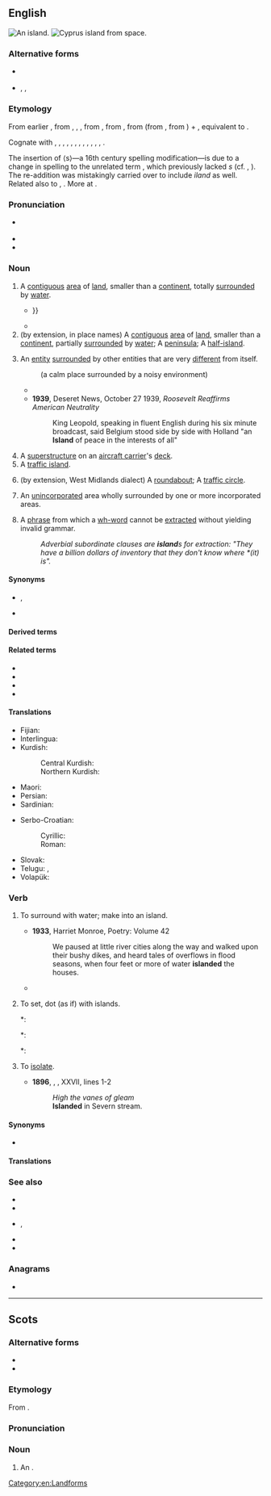 {{also|Island|Ísland|Īsland|Island'}}
==English==
{{wikipedia|lang=en}}
[[Image:Island_near_Fiji.jpg|thumb|right|An island.]]
[[Image:CyprusFromTheISS.jpg|thumb|right|[[Cyprus]] island from space.]]

===Alternative forms===
* {{l|en|iland}} {{qualifier|archaic}}
* {{l|en|ylond}}, {{l|en|ylelond}}, {{l|en|yland}} {{qualifier|obsolete}}

===Etymology===
From earlier {{m|en|iland}}, from {{inh|en|enm|iland}}, {{m|enm|yland}}, {{m|enm|ylond}}, from {{inh|en|ang|īeġland}}, from {{inh|en|gmw-pro|*auwjuland}}, from {{inh|en|gem-pro|*awjōlandą}} (from {{der|en|gem-pro|*awjō|t=island, waterland, meadow}}, from {{der|en|ine-pro|*h₂ekʷeh₂}}) + {{m|gem-pro|*landą|t=land}}, equivalent to {{af|en|ey|land}}.

Cognate with {{cog|sco|island}}, {{m|sco|iland}}, {{m|sco|yland||island}}, {{cog|fy|eilân||island}}, {{cog|stq|Ailound||island}}, {{cog|nl|eiland||island}}, {{cog|nds|Eiland||island}}, {{cog|de|Eiland||island}}, {{cog|sv|ö||island}}, {{m|sv|Öland||Sweden's second largest island}}, {{cog|da|ø||island}}, {{cog|no|øy||island}}, {{cog|is|eyland||island}}.

The insertion of ⟨s⟩—a 16th century spelling modification—is due to a change in spelling to the unrelated term {{m|en|isle}}, which previously lacked ''s'' (cf. {{noncog|enm|ile}}, {{m|enm|yle}}). The re-addition was mistakingly carried over to include ''iland'' as well. Related also to {{cog|de|Aue||water-meadow}}, {{cog|la|aqua||water}}. More at {{l|en|ea}}.

===Pronunciation===
* {{a|UK|US}} {{IPA|en|/ˈaɪ̯lənd/}}
* {{audio|en|En-uk-island.ogg|Audio (UK)}}
* {{audio|en|en-us-island.ogg|Audio (US)}}

===Noun===
{{en-noun}}

# A [[contiguous]] [[area]] of [[land]], smaller than a [[continent]], totally [[surround]]ed by [[water]].
#* {{RQ:Donne Devotions|chapter=17. Meditation|page=98|lines=2–3|passage=No man is an '''''Iland''''', intire of it selfe; every man is a peece of the ''Continent'', a part of the ''maine''; {{...}}}}
#* {{quote-book|en|year=2002|author=Gordon L. Rottman|title=World War 2 Pacific island guide|passage=Sumatra is the second largest '''island''' in the East Indies and the fourth largest in the world covering 182,859 square miles.}}
# (by extension, in place names) A [[contiguous]] [[area]] of [[land]], smaller than a [[continent]], partially [[surround]]ed by [[water]]; A [[peninsula]]; A [[half-island]].
#: {{ux|en|Despite its name, Barry '''Island''' is actually a peninsula}}
# An [[entity]] [[surround]]ed by other entities that are very [[different]] from itself.
#: {{ux|en|an '''island''' of tranquility}} (a calm place surrounded by a noisy environment)
#: {{ux|en|an '''island''' of colors on a butterfly's wing}}
#* {{quote-journal|en|author=Daniel Taylor|title=Liverpool go through after Mohamed Salah stops Manchester City fightback|work={{w|The Guardian}} (London)|date=10 April 2018|url=https://www.theguardian.com/football/2018/apr/10/manchester-city-liverpool-champions-league-match-report
|passage= He was on the ball in a flash, swerving to the left of City’s goalkeeper, Ederson, before shaping his body for a tricky angled finish. He was an '''island''' of composure, floating in his 39th goal of the season with a delicate chip into the corner.}}
#* '''1939''', Deseret News, October 27 1939, ''Roosevelt Reaffirms American Neutrality''
#*: King Leopold, speaking in fluent English during his six minute broadcast, said Belgium stood side by side with Holland "an '''Island''' of peace in the interests of all"
# A [[superstructure]] on an [[aircraft carrier]]'s [[deck]].
# A [[traffic island]].
#: {{ux|en|the '''island''' in the middle of a roundabout}}
# (by extension, West Midlands dialect) A [[roundabout]]; A [[traffic circle]].
#: {{ux|en|Dunton '''island''', near Birmingham, is one of the most confusingly labelled '''islands''' in the U.K.}}
#: {{ux|en|In Coventry, you will often hear people say: “Turn right at the '''island'''”.}}
# {{lb|en|government}} An [[unincorporated]] area wholly surrounded by one or more incorporated areas.
# {{lb|en|grammar}} A [[phrase]] from which a [[wh-word]] cannot be [[extract]]ed without yielding invalid grammar.
#:''Adverbial subordinate clauses are '''island'''s for extraction: "They have a billion dollars of inventory that they don't know where *(it) is".''


====Synonyms====
* {{sense|land surrounded by water}} {{l|en|ait}}, {{l|en|holm}}
* {{sense|an entity surrounded by other very different entities}} {{l|en|oasis}}

====Derived terms====
{{der3|en
|Barry Island|Cape Clear Island|coney island|Deer Island|desert island|Farne Islands|floating island
|French Island|Gough Island|Grand Island|Great Barrier Island
|Green Island|half-island|Hayling Island|heat island|high island|Holy Island
|interisland|Island County
|islander|island dispenser|island display|island-hop|island maze|island platform|island position|island site|island state|island universe|islandwide|islandy|Kangaroo Island
|kitchen island|Little Island|Long Island|low island|Merritt Island|Mersea Island|no man is an island
|Norfolk Island|North Island|Puget Island|Rhode Island|Rock Island
|safety island|security island|Island|sea-island|South Island|Stewart Island|St. Lawrence Island
|tidal island|traffic island|Valentia Island|Vancouver Island|Wake Island|Wake's Island
|Wallasea Island|White Island}}

====Related terms====
* {{l|en|insular}}
* {{l|en|isle}}
* {{l|en|islet}}
* {{l|en|archipelago}}

====Translations====
{{trans-top|area of land completely surrounded by water}}
{{multitrans|data=
* Abkhaz: {{tt|ab|адгьылбжьаха}}
* Acehnese: {{tt|ace|pulo}}
* Adyghe: {{tt|ady|хыгъэхъун}}, {{tt|ady|псыгу}}
* Afrikaans: {{tt+|af|eiland}}
* Ainu: {{tt|ain|モシㇼ|tr=mosir}}
* Aklanon: {{tt|akl|pueo'}}
* Albanian: {{tt+|sq|ishull|m}}, {{tt+|sq|ujdhesë|f}}, {{tt+|sq|cekë|f}}, {{tt|sq|ansujë|f}}
* Amharic: {{tt|am|ደሴት|f|sc=Ethi}}
* Antillean Creole: {{tt|gcf|zil}}
* Arabic: {{tt|ar|جَزِيرَة|f}}
*: Egyptian Arabic: {{tt|arz|جزيرة|f|tr=gezīra|sc=Arab}}
*: Hijazi Arabic: {{t|acw|جزيرة|f|tr=jazīra}}
* Aragonese: {{tt|an|isla|f}}
* Aramaic:
*: Syriac: {{tt|arc|ܓܙܪܬܐ|f|tr=gāzartā’|sc=Syrc}}
* Armenian: {{tt+|hy|կղզի}}
* Assamese: {{tt|as|দ্বীপ}}
* Asturian: {{tt+|ast|islla|f}}
* Aymara: {{tt|ay|wat’a}}
* Azerbaijani: {{tt+|az|ada}}
* Baba Malay: {{tt|mbf|pulo}}
* Baekje: {{tt|pkc|斯麻|tr=*syema or *sjema}}, {{tt|pkc|セマ|tr=*syema or *sjema}}
* Balinese: {{tt|ban|pulo}}, {{tt|ban|nusa}}
* Bashkir: {{tt|ba|утрау}}
* Basque: {{tt+|eu|irla}}, {{tt+|eu|uharte}}
* Bats: {{tt|bbl|გუბ}}, {{tt|bbl|კუნძულ}}
* Belarusian: {{tt|be|во́страў|m}}, {{tt|be|вы́спа|f}}
* Bengali: {{tt|bn|দ্বীপ|sc=Beng|tr=dip}}, {{tt|bn|জিঞ্জিরা|tr=jinjira}}
* Bhojpuri: {{tt|bho|द्वीप}}
* Bislama: {{tt|bi|aelan}}
* Breton: {{tt+|br|enez|f}}
* Brunei Malay: {{tt|kxd|pulau}}
* Bulgarian: {{tt+|bg|о́стров|m}}
* Burmese: {{tt+|my|ကျွန်း}}
* Buryat: {{tt|bua|арал}}
* Catalan: {{tt+|ca|illa|f}}
* Cebuano: {{tt|ceb|pulo}}
* Central Dusun: {{tt|dtp|pulou}}
* Central Melanau: {{tt|mel|pulau}}
* Chamicuro: {{tt|ccc|yishla}}
* Chechen: {{tt|ce|гӏайре}}
* Cherokee: {{tt|chr|ᎠᎽᏰᎵ|sc=Cher}}
* Chichewa: {{tt|ny|chilumba}}
* Chinese:
*: Cantonese: {{tt|yue|島}}, {{tt+|yue|岛|tr=dou2|sc=Hani}}, {{tt|yue|島嶼}}, {{tt|yue|岛屿|tr=dou2 zeoi6}}, {{tt|yue|海島}}, {{tt|yue|海岛|tr=hoi2 dou2}}
*: Dungan: {{tt|dng|до}}, {{tt|dng|хэдо}}
*: Gan: {{tt|gan|島}}, {{tt|gan|岛|tr=dau3}}
*: Hakka: {{tt|hak|島|sc=Hani}}, {{tt|hak|岛|tr=táu|sc=Hani}}
*: Jin: {{tt|cjy|島}}, {{tt|cjy|岛|tr=dau2}}
*: Mandarin: {{tt+|cmn|島|sc=Hani}}, {{tt+|cmn|岛|tr=dǎo|sc=Hani}}, {{tt+|cmn|島嶼|sc=Hani}}, {{tt+|cmn|岛屿|tr=dǎoyǔ|sc=Hani}}, {{tt+|cmn|海島}}, {{tt+|cmn|海岛|tr=hǎidǎo}}
*: Min Bei: {{tt|mnp|島}}, {{tt|mnp|岛|tr=dǒ̤}}
*: Min Dong: {{tt|cdo|島|sc=Hani}}, {{tt|cdo|岛|tr=dō̤|sc=Hani}}
*: Min Nan: {{tt+|nan|島嶼|sc=Hani}}, {{tt|nan|岛屿|tr=tó-sū, tó͘-sū|sc=Hani}}, {{tt|nan|島|sc=Hani}}, {{tt|nan|岛|tr=tó, tó͘|sc=Hani}}, {{tt+|nan|海島}}, {{tt|nan|海岛|tr=hái-tó͘ / hái-tó}}
*: Wu: {{tt|wuu|島|sc=Hani}}, {{tt|wuu|岛|tr=tau|sc=Hani}}, {{tt|wuu|島嶼}}, {{tt|wuu|岛屿|tr=tau hhy}}
*: Xiang: {{tt|hsn|島}}, {{tt|hsn|岛|tr=dau3}}
* Chukchi: {{tt|ckt|иԓир|tr=iḷir}}
* Chuvash: {{tt|cv|утрав}}
* Coptic:
*: Bohairic: {{tt|cop|ⲙⲟⲩⲓ|f}}, {{tt|cop|ⲛⲏⲥⲟⲥ|f}}
*: Sahidic: {{tt|cop|ⲙⲟⲩⲉ|f}}, {{tt|cop|ⲛⲏⲥⲟⲥ|f}}
* Cornish: {{tt|kw|enys}}
* Corsican: {{tt+|co|isula|f}}
* Cree: {{tt|cr|ᒥᓂᔥᑎᒄ}}
* Crimean Tatar: {{tt|crh|ada}}
* Czech: {{tt+|cs|ostrov|m}}
* Danish: {{tt+|da|ø|c}}, {{qualifier|of sand}} {{tt+|da|holm|c}}, {{qualifier|of rock}} {{tt|da|skær|c}}
* Dhivehi: {{tt|dv|ޖަޒާ|sc=Thaa}}
* Dogrib: {{tt|dgr|dı}}
* Dutch: {{tt+|nl|eiland|n}}
* Early Modern Korean: {{tt|ko-ear|셤|tr=syem}}
* Egyptian: {{t-egy|jw|m|h=N18:N23*Z1}}, {{t-egy|mꜣwt|f|h=mA-A-W:t-N23:Z1}}
* Elfdalian: {{tt|ovd|ö|m}}
* Emilian: {{tt|egl|îsla|f}}
* Esperanto: {{tt+|eo|insulo}}
* Estonian: {{tt+|et|saar}}
* Even: {{tt|eve|букчан}}
* Ewe: {{tt|ee|ƒukpo}}
* Extremaduran: {{t-needed|ext}}
* Faroese: {{tt+|fo|oyggj|f}}, {{qualifier|small island, or river-island}} {{tt|fo|hólmur|m}}
* Fijian: {{tt+|fj|yanuyanu}}
* Finnish: {{tt+|fi|saari}}
* French: {{tt+|fr|île|f}}, {{tt+|fr|ile|f}} {{qualifier|alternative spelling}}
*: Old French: {{tt|fro|isle|f}}
* Friulian: {{tt|fur|isule|f}}, {{tt|fur|ìsule|f}}
* Galician: {{tt+|gl|illa|f}}, {{tt+|gl|insua|f}}, {{tt|gl|ieste|m}}
* Georgian: {{tt|ka|კუნძული}}
* German: {{tt+|de|Insel|f}}, {{qualifier|poetic}} {{tt+|de|Eiland|n}}
*: Alemannic German: {{tt|gsw|Insle|f}}
*: Bavarian: {{tt|bar|Insl|f}}
* Greek: {{qualifier|formal}} {{tt+|el|νήσος|f}}, {{tt+|el|νησί|n}}
*: Ancient: {{tt|grc|νῆσος|f}}
* Greenlandic: {{tt|kl|qeqertaq}}
* Guaraní: {{tt|gn|ypa'ũ}}
* Gujarati: {{tt|gu|દ્વીપ|m}}, {{tt+|gu|ટાપુ}}
* Haitian Creole: {{tt|ht|zile}}, {{tt|ht|zil}}
* Hausa: {{tt+|ha|tsibiri}}
* Hawaiian: {{tt|haw|moku}}
* Hebrew: {{tt+|he|אִי|m|tr=i}}
* Hindi: {{tt+|hi|द्वीप|m|sc=Deva}}, {{tt+|hi|टापू|m|sc=Deva}}, {{tt|hi|जज़ीरा|m}} {{qualifier|poetic}}, {{tt|hi|उपद्वीप}}
* Hungarian: {{tt+|hu|sziget}}
* Hunsrik: {{tt|hrx|Insel|f}}
* Icelandic: {{tt+|is|ey|f}}, {{tt+|is|eyja}}, {{tt|is|eyland|n}}
* Ido: {{tt+|io|insulo}}
* Igbo: {{tt|ig|àgwè}}, {{tt|ig|àgwà}}
* Ilocano: {{tt|ilo|puro}}
* Indonesian: {{tt+|id|pulau}}, {{tt|id|nusa}}
* Interlingua: {{tt|ia|insula}}
* Iranun: {{tt|ill|pulu}}
* Irish: {{tt+|ga|oileán|m}}, {{tt|ga|inis|f}}
* Isnag: {{tt|isd|puxo}}
* Italian: {{tt+|it|isola|f}}
* Japanese: {{tt+|ja|島|tr=しま, shima}}
* Javanese: {{tt|jv|pulo}}
* Jeju: {{tt|jje|섬}}
* Kabuverdianu: {{tt|kea|ilha}}
* Kalmyk: {{tt|xal|арл|sc=Cyrl}}
* Kannada: {{tt+|kn|ದ್ವೀಪ|sc=Knda}}
* Karachay-Balkar: {{tt|krc|айрымкан|tr=ayrımkan|sc=Cyrl}}, {{qualifier|Balkar}} {{tt|krc|айрыкам|tr=ayrıkam|sc=Cyrl}}
* Kashubian: {{tt|csb|òstrow|m}}
* Kazakh: {{tt+|kk|арал|sc=Cyrl}}, {{tt|kk|атау|sc=Cyrl}}
* Khakas: {{tt|kjh|олтырых}}
* Khmer: {{tt+|km|កោះ}}
* Komi-Permyak: {{tt|koi|ди}}
* Komi-Zyrian: {{tt|kpv|ді}}
* Korean: {{tt+|ko|섬}}, {{tt+|ko|도(島)}} {{qualifier|as a component}}
* Kumyk: {{tt|kum|атав|tr=ataw|sc=Cyrl}}
* Kuna: {{tt|cuk|dupu}}
* Kunigami: {{tt|xug|島|tr=しまー, shimā}}
* Kurdish:
*: Central Kurdish: {{tt+|ckb|گراڤ|f}}
*: Northern Kurdish: {{tt+|kmr|girav|f}}
* Kyrgyz: {{tt+|ky|арал}}
* Ladin: {{t-needed|lld}}
* Ladino: {{tt|lad|adá|f}}, {{tt|lad|isola|f}}, {{tt|lad|izla|f}}
* Lakota: {{tt|lkt|wíta}}
* Lao: {{tt|lo|ດອນ}}, {{tt+|lo|ເກາະ}}
* Latgalian: {{qualifier|ocean, sea}} {{tt|ltg|jiursola}}, {{qualifier|lake}} {{tt|ltg|azarsola}}, {{qualifier|river}} {{tt|ltg|upsola}}
* Latin: {{tt+|la|insula|f}}
* Latvian: {{tt+|lv|sala|f}}
* Laz: {{tt|lzz|ადა}}
* Lingala: {{tt|ln|esanga|c7|c8}}
* Lithuanian: {{tt+|lt|sala|f}}
* Livonian: {{tt|liv|sǭr}}
* Livvi: {{tt|olo|suari}}
* Lombard: {{tt|lmo|isula|f}}
* Low German: {{tt|nds|Insel|f}}, {{tt|nds|Ailand|n}}
*: Dutch Low Saxon: {{tt+|nds-nl|eilaand|n}}
* Ludian: {{tt|lud|suar'}}
* Luganda: {{tt|lg|ekizinga}}
* Luxembourgish: {{tt|lb|Insel|f}}
* Lü: {{tt|khb|ᦓᧄᧉᦂᦸᦰ}}, {{tt|khb|ᦂᦸᦰ}}, {{tt|khb|ᦂᦸᦰᦡᦸᧃ}}
{{trans-mid}}
* Macedonian: {{tt|mk|остров|m}}
* Malagasy: {{tt+|mg|nosy}}
* Malay: {{tt+|ms|pulau}}, {{tt|ms|nusa}}
*: Jawi: {{tt|ms|ڤولاو}}, {{tt|ms|نوسا}}
* Malayalam: {{tt+|ml|ദ്വീപ്}}
* Maltese: {{tt+|mt|gżira|f}}, {{tt|mt|ġzira|f}}
* Manchu: {{tt|mnc|ᡨᡠᠨ}}
* Mansaka: {{tt|msk|poro}}
* Manx: {{tt|gv|ellan|m|f}}, {{tt|gv|innis|f}}, {{tt|gv|innys|f}}, {{tt|gv|insh|f}}
* Maori: {{tt|mi|motu}}
* Mapudungun: {{tt|arn|wapi}}
* Maranao: {{tt|mrw|polo}}, {{tt|mrw|molopolo}}
* Marathi: {{tt|mr|बेट|sc=Deva}}
* Mari:
*: Eastern Mari: {{tt|chm|отро}}
*: Western Mari: {{tt|mrj|ошмаоты}}
* Middle Korean: {{tt|okm|셤〯|tr=syěm}}
* Mingrelian: {{tt|xmf|კოკი}}
* Mirandese: {{tt|mwl|ilha|f}}
* Miyako: {{tt|mvi|島|tr=すま, suma}}
* Mizo: {{tt|lus|thliarkar}}
* Moksha: {{tt|mdf|цёнга}}
* Mongolian:
*: Cyrillic: {{tt+|mn|арал}}
*: Uyghurjin: {{tt|mn|ᠠᠷᠠᠯ}}
* Mwani: {{tt|wmw|kisirwa}}
* Nahuatl: {{tt|nah|tlālhuāctli}}
* Nanai: {{tt|gld|боачан}}
* Nepali: {{tt|ne|द्वीप|m}}, {{tt|ne|टापू}}
* Ngazidja Comorian: {{tt|zdj|siwa|c5|c6}}
* Niuean: {{tt|niu|motu}}
* Nivkh: {{tt|niv|ур̌}}
* Norman: {{tt|nrf|île|f}}
* North Frisian:
*: Föhr-Amrum: {{tt|frr|eilun|n}}
*: Helgoland: {{tt|frr|Ailun|n}}, {{tt|frr|Eelun|n}}
*: Mooring: {{tt|frr|ailönj|n}}
*: Sylt: {{tt|frr|Ailön|n}}
* Northern Sami: {{tt|se|suolu}}
* Northern Sotho: {{tt|nso|sehlakehlake}}
* Northern Thai: {{t-needed|nod}}
* Norwegian:
*: Bokmål: {{tt+|nb|øy|m|f}}
*: Nynorsk: {{tt|nn|øy|f}}
* Nottoway-Meherrin: {{tt|nwy|eohtessieh}}
* Occitan: {{tt+|oc|illa|f}}, {{tt+|oc|iscla|f}}
* Ojibwe: {{tt|oj|minis}}
* Okinawan: {{tt|ryu|島|tr=しま, shima}}
* Old Church Slavonic:
*: Cyrillic: {{tt|cu|островъ|m}}, {{tt|cu|отокъ|m}}
* Old East Slavic: {{tt|orv|островъ|m}}
* Old English: {{tt|ang|īeġland|n}}
* Old French: {{tt|fro|isle|f}}
* Old Japanese: {{tt|ojp|島|tr=しま, sima}}
* Oriya: {{tt+|or|ଟାପୁ}}, {{tt|or|ଦ୍ଵୀପ}}
* Ossetian: {{tt|os|сакъадах}}
* Ottoman Turkish: {{tt|ota|جزیره|tr=cezîre}}, {{tt|ota|آدا|tr=ada}}, {{tt|ota|جزائر|p|tr=cezâir}}
* Palauan: {{tt|pau|iungs}}
* Pashto: {{tt+|ps|ټاپو|m|tr=ṭâpú|sc=ps-Arab}}, {{tt+|ps|جزيره|f|tr=ǰazirá}}
* Persian: {{tt+|fa|جزیره|tr=jazire}}, {{tt+|fa|گنگ|tr=gang}}
* Phoenician: {{tt|phn|𐤀𐤉}}
* Pijin: {{tt|pis|aelan}}
* Pitcairn-Norfolk: {{tt|pih|ailen}}
* Plautdietsch: {{tt|pdt|Insel|f}}
* Poitevin-Saintongese: {{tt|roa-poi|ilâte|f}}, {{tt|roa-poi|ile|f}}
* Polabian: {{tt|pox|våstrüv|m}}
* Polish: {{tt+|pl|wyspa|f}}
*: Old Polish: {{tt|zlw-opl|ostrów|m}}
* Portuguese: {{tt+|pt|ilha|f}}
* Punjabi: {{tt+|pa|ਟਾਪੂ|m}}
* Quechua: {{tt|qu|wat'a}}
* Rajasthani: {{t-needed|raj}}
* Rapa Nui: {{tt|rap|motu}}
* Romani: {{tt|rom|dvip|m}}
* Romanian: {{tt+|ro|insulă|f}}
* Romansch: {{tt|rm|insla|f}}
* Russian: {{tt+|ru|о́стров|m}}
* Rusyn: {{tt|rue|о́стров|m}}
* S'gaw Karen: {{tt|ksw|ကီး}}
* Samoan: {{tt+|sm|motu}}
* Sango: {{tt+|sg|zûa}}
* Sanskrit: {{tt|sa|जलवेष्टितभूमि}}
* Sardinian: {{tt|sc|isula|f}}
* Saterland Frisian: {{tt|stq|Ailound|n}}
* Scots: {{tt|sco|island}}
* Scottish Gaelic: {{tt|gd|eilean|m}}, {{tt|gd|innis|f}}
* Serbo-Croatian:
*: Cyrillic: {{tt|sh|о̏стрво|n|sc=Cyrl}}, {{tt|sh|о̀ток|m|sc=Cyrl}}
*: Roman: {{tt+|sh|ȍstrvo|n}}, {{tt+|sh|òtok|m}}
* Shona: {{tt|sn|chitsuwa}}
* Sicilian: {{tt+|scn|ìsula|f}}
* Sindhi: {{tt|sd|ٻيٽ|m|tr=ḇetu|alt=ٻيٽُ|sc=sd-Arab}}
* Sinhalese: {{tt|si|දිවයින|sc=Sinh}}
* Slovak: {{tt+|sk|ostrov|m}}
* Slovene: {{tt+|sl|ôtok|m}}
* Slovincian: {{tt|zlw-slv|u̯ostrȯw|m}}
* Somali: {{tt+|so|jasiirad|f}}
* Sorbian:
*: Lower Sorbian: {{tt|dsb|kupa|f}}, {{tt|dsb|kupka|f}}
*: Upper Sorbian: {{tt|hsb|kupa|f}}
* Sotho: {{tt|st|sehlekehleke}}
* Southern Altai: {{tt|alt|ортолык}}
* Southern Thai: {{t-needed|sou}}
* Spanish: {{tt+|es|isla|f}}, {{tt|es|ínsula|f}}
* Sundanese: {{tt|su|pulo}}
* Swahili: {{tt+|sw|kisiwa}}
* Swedish: {{tt+|sv|ö|c}}, {{tt+|sv|holme|c}}, {{tt+|sv|kobbe|c}}, {{tt+|sv|skär|n}}
* Tagalog: {{tt+|tl|pulo}}
* Tahitian: {{tt|ty|motu}}
* Tajik: {{tt+|tg|ҷазира}}
* Tamil: {{tt+|ta|தீவு}}
* Tatar: {{tt+|tt|утрау}}
* Telugu: {{tt+|te|దీవి}}, {{tt+|te|ద్వీపము}}
* Tetum: {{t-needed|tet}}
* Thai: {{tt+|th|เกาะ}}
* Tibetan: {{tt|bo|མཚོ་གླིང|sc=Tibt}}, {{tt|bo|གླིང་ཕྲན|sc=Tibt}}
* Tigrinya: {{tt|ti|ደሴት|f|sc=Ethi}}
* Tlingit: {{tt|tli|x'áat'}}
* Tocharian B: {{tt|txb|prenke}}
* Tok Pisin: {{tt|tpi|ailan}}
* Tongan: {{tt|to|motu}}
* Torres Strait Creole: {{tt|tcs|ailan}}
* Tuamotuan: {{tt|pmt|motu}}
* Turkish: {{tt+|tr|ada}}, {{tt+|tr|aral}}, {{tt+|tr|cezire}}
* Turkmen: {{tt+|tk|ada}}
* Tuvan: {{tt|tyv|ортулук}}
* Udmurt: {{tt|udm|остров}}
* Ukrainian: {{tt+|uk|о́стрів|m}}
* Urdu: {{tt|ur|ٹاپو|m|tr=ṭāpū|sc=ur-Arab}}, {{tt|ur|جزیرہ|f|tr=jazīrā}}
* Uyghur: {{tt|ug|ئارال|sc=ug-Arab}}, {{tt|ug|جەزىرە}}
* Uzbek: {{tt+|uz|orol}}, {{tt+|uz|jazira}}
* Venetian: {{tt|vec|ixoła|f}}
* Veps: {{tt|vep|sar'}}
* Vietnamese: {{tt+|vi|đảo}} ({{tt|vi|島}}), {{tt+|vi|hòn đảo}}
* Volapük: {{tt+|vo|nisul}}
* Voro: {{tt|vor|saar'}}
* Votic: {{tt|vot|saari}}
* Walloon: {{tt+|wa|iye}}
* Waray-Waray: {{tt|war|purô}}
* Welsh: {{tt+|cy|ynys|f}}
* West Coast Bajau: {{tt|bdr|pulou}}
* West Frisian: {{tt+|fy|eilân|n}}
* Western Panjabi: {{tt|pnb|ٹاپو|m|tr=ṭāpv}}
* Wolof: {{tt|wo|dun}}
* Xhosa: {{tt|xh|isiqithi|c7|c8}}
* Yaeyama: {{tt|rys|島|tr=しぃま, sïma}}
* Yakut: {{tt|sah|арыы}}
* Yiddish: {{tt|yi|אינדזל|m}}
* Yonaguni: {{tt|yoi|ダマ|tr=dama}}, {{tt|yoi|島|tr=ちま, chima}}
* Yoruba: {{tt|yo|erékùṣù}}
* Yup'ik: {{tt|esu|qikertaq}}
* Yámana: {{tt|yag|yeška}}
* Zazaki: {{tt|zza|ada|f}}, {{tt|zza|aleng|f}}
* Zhuang: {{tt|za|dauj}}
* Zulu: {{tt|zu|isiqhingi|c7|c8}}
{{trans-bottom}}

{{trans-top|entity surrounded by other entities that are very different from itself}}
* Albanian: {{tt+|sq|ishull|m}}
* Bulgarian: {{tt+|bg|остров|m}}
* Catalan: {{tt+|ca|illa|f}}
* Czech: {{tt+|cs|ostrov|m}}
* Danish: {{tt+|da|ø|c}}
* Dutch: {{tt+|nl|eiland|n}}, {{tt+|nl|enclave}}
* Estonian: {{tt+|et|saar}}
* Faroese: {{tt+|fo|oyggj|f}}
* Finnish: {{tt+|fi|saareke}}
* French: {{tt+|fr|île|f}}
* German: {{tt+|de|Insel|f}}, {{tt+|de|Enklave|f}}
* Greek: {{tt+|el|νησί|n}}, {{tt+|el|νησίδα|f}}
*: Ancient: {{tt|grc|νῆσος|f}}
* Hebrew: {{tt+|he|אִי|tr=i|m|sc=Hebr}}
* Hungarian: {{tt+|hu|sziget}}
* Icelandic: {{tt+|is|eyja|f}}, {{tt|is|eyland|n}}
* Igbo: {{tt|ig|mgbà}}
* Indonesian: {{t-needed|id}}
* Irish: {{t-needed|ga}}
* Italian: {{tt+|it|isola|f}}
* Ladin: {{t-needed|lld}}
* Ladino: {{t-needed|lad}}
{{trans-mid}}
* Latgalian: {{qualifier|village}} {{tt|ltg|sola}}
* Latin: {{t-needed|la}}
* Latvian: {{tt+|lv|sala|f}}
* Lithuanian: {{tt+|lt|sala|f}}
* Macedonian: {{tt|mk|остров|m}}
* Maltese: {{t-needed|mt}}
* Norwegian:
*: Bokmål: {{tt+|nb|øy|m|f}}
*: Nynorsk: {{tt|nn|øy|m}}
* Polish: {{tt+|pl|wyspa|f}}
* Portuguese: {{tt+|pt|ilha|f}}
* Romanian: {{tt+|ro|insulă|f}}
* Russian: {{tt+|ru|о́стров|m}}
* Scots: {{tt|sco|island}}
* Slovak: {{tt+|sk|ostrov|m}}
* Slovene: {{tt+|sl|otok|m}}
* Spanish: {{tt+|es|oasis|m}}
* Swahili: {{tt+|sw|kisiwa}}
* Swedish: {{tt+|sv|ö|c}}
* Veps: {{t-needed|vep}}
* Volapük: {{t-needed|vo}}
* Votic: {{t-needed|vot}}
* Võro: {{t-needed|vro}}
}}<!-- close {{multitrans}} -->
{{trans-bottom}}

{{checktrans-top}}
* Fijian: {{t+check|fj|yanuyanu}}
* Interlingua: {{t-check|ia|insula}}
* Kurdish:
*: Central Kurdish: {{t-check|ckb|دوورگە}}
*: Northern Kurdish: {{t+check|kmr|girav}}
* Maori: {{t-check|mi|motu}}
* Persian: {{t+check|fa|جَزِیرَه|tr=jazire|sc=fa-Arab}}
* Sardinian: {{t-check|sc|isula|f}}
{{trans-mid}}
* Serbo-Croatian:
*: Cyrillic: {{t-check|sh|острво|n|sc=Cyrl}}
*: Roman: {{t+check|sh|ostrvo|n}}
* Slovak: {{t+check|sk|ostrov|m}}
* Telugu: {{t+check|te|దీవి}}, {{t+check|te|ద్వీపం}}
* Volapük: {{t+check|vo|nisul}}
{{trans-bottom}}

===Verb===
{{en-verb}}

# {{lb|en|transitive}} To surround with water; make into an island.
#* '''1933''', Harriet Monroe, Poetry: Volume 42
#*: We paused at little river cities along the way and walked upon their bushy dikes, and heard tales of overflows in flood seasons, when four feet or more of water '''islanded''' the houses.
#* {{quote-book|1=en|year=1956|year_published=1972|author=Anthony Burgess|authorlink=Anthony Burgess|title=Time for a Tiger|series=The Malayan Trilogy|page=138|passage=The car soon seemed '''islanded''' in water.}}
# {{lb|en|transitive}} To set, dot (as if) with islands.
#*: {{quote-book|en|year=1842|author=T.H.Chivers|title=Magnolia; Or Southern Appalachian - Vol. II - No.1|chapter=The Song of Seralim: A Celestial Melologue|page=52|passage=God dwells in light! Before the ocean of unmeasured space, was '''islanded''' with stars serenely bright, reflecting back the radiance of his face - he dwelt above in heaven’s immortal bliss, thinking into existence that which is.}}
#*: {{quote-book|en|year=1915|author=Edward Hutton|authorlink=Edward Hutton (writer)|title=Naples and Southern Italy|page=22|passage=This Apulia is a land of vast pastures and cornfields and olive gardens, '''islanded''' with many rich cities, notable if only for the splendour of their churches,[…]}}
#*: {{quote-book|en|year=1930|author=Rupert Hughes|authorlink=Rupert Hughes|title=Ladies’ Man|page=143|passage=She knew that the town was '''islanded''' with many waters - the Hudson, the Harlem and the East rivers, and the Bay - but the rivers were hard to find in the universal velvetiness.}}
# {{lb|en|transitive}} To [[isolate]].
#* '''1896''', {{w|A. E. Housman}}, {{w|A Shropshire Lad}}, XXVII, lines 1-2
#*: ''High the vanes of {{w|Shrewsbury}} gleam''
#*: '''Islanded''' in Severn stream.

====Synonyms====
* {{l|en|isle}}

====Translations====
{{trans-top|make into an island}}
{{multitrans|data=
* Finnish: {{tt|fi|[[tehdä]] [[saari]]}} {{qualifier|+ elative}}, {{tt+|fi|saartaa}}
* German: {{tt+|de|einschließen}}, {{tt+|de|umströmen}}
* Greek: {{t-needed|el}}
*: Ancient: {{t-needed|grc}}
{{trans-mid}}
* Italian: {{tt|it|[[trasformare]] [[in]] [[un]] [[isola]]}}
* Norwegian:
*: Bokmål: {{t-needed|nb}}
*: Nynorsk: {{t-needed|nn}}
* Portuguese: {{tt+|pt|ilhar}}
{{trans-bottom}}

{{trans-top|set, dot (as if) with islands}}
* Finnish: {{tt|fi|[[koristella]] [[saari]]lla|lit=decorate with islands}}
* German: {{tt+|de|beflecken}}, {{tt|de|mit Inseln [[versehen]]}}
* Greek:
*: Ancient: {{t-needed|grc}}
* Italian: {{t-needed|it}}
{{trans-mid}}
* Norwegian:
*: Bokmål: {{t-needed|nb}}
*: Nynorsk: {{t-needed|nn}}
* Russian: {{tt+|ru|покрыва́ть|impf}}, {{tt+|ru|покры́ть|pf}} (''островками''), {{tt+|ru|усе́ивать|impf}}, {{tt+|ru|усе́ять|pf}} (''островками'')
{{trans-bottom}}

{{trans-top|isolate}}
* Bulgarian: {{tt+|bg|изолирам}}
* Dutch: {{tt+|nl|afsluiten}}, {{tt+|nl|afzonderen}}, {{tt+|nl|isoleren}}
* Finnish: {{tt+|fi|eristää}}
* German: {{tt+|de|vereinzeln}}, {{tt+|de|isolieren}}
* Greek: {{tt+|el|απομονώνω|sc=Grek}}
*: Ancient: {{t-needed|grc}}
* Italian: {{tt+|it|isolare}}
{{trans-mid}}
* Norwegian:
*: Bokmål: {{t-needed|nb}}
*: Nynorsk: {{t-needed|nn}}
* Portuguese: {{tt+|pt|isolar}}
* Russian: {{tt+|ru|изоли́ровать}}, {{tt+|ru|отделя́ть|impf}}, {{tt+|ru|отдели́ть|pf}}, {{tt+|ru|обособля́ть|impf}}, {{tt+|ru|обосо́бить|pf}}
* Sicilian: {{tt|scn|isulari}}
}}<!-- close {{multitrans}} -->
{{trans-bottom}}

===See also===
* {{l|en|archipelago}}
* {{l|en|atoll}}
* {{l|en|cay}}, {{l|en|key}}
* {{l|en|continent}}
* {{l|en|peninsula}}

===Anagrams===
* {{anagrams|en|a=adilns|Ladins|Landis|ilands}}

[[Category:en:Landforms]]

----

==Scots==
{{wikipedia|lang=sco}}

===Alternative forms===
* {{l|sco|iland}}
* {{l|sco|yland}}

===Etymology===
From {{inh|sco|ang|īġland}}.

===Pronunciation===
{{rfp|sco}}

===Noun===
{{sco-noun}}

# An {{l|en|island}}.